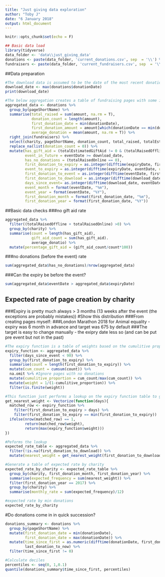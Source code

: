 ```yaml
---
title: "Just giving data exploration"
author: "Toby J"
date: "6 January 2018"
output: html_document
---
```


```r
knitr::opts_chunk$set(echo = F)
```

```r
## Basic data load
library(tidyverse)
data_folder <- 'data\\just_giving_data'
donations <- paste(data_folder, 'current_donations.csv', sep  = '\\') %>% read_csv %>% unique # better duplicate removal! (by fundraiser?)
fundraisers <- paste(data_folder, 'current_fundraisers.csv', sep  = '\\') %>% read_csv %>% unique
```

##Data preparation
```r

#The download data is assumed to be the date of the most recent donation in the data
download_date <- max(donations$donationDate)
print(download_date)
```

```r
#The below aggregation creates a table of fundraising pages with some information about the donations and then generates a number of time difference columns
aggregated_data <- donations %>%
  group_by(pageShortName) %>%
  summarise(total_raised = sum(amount, na.rm = T),
            donation_count = length(amount),
            first_donation_date = min(donationDate),
            first_donation_amount = amount[which(donationDate == min(donationDate))],
            average_donation = mean(amount, na.rm = T)) %>%
  right_join(fundraisers) %>%
  select(charity, pageShortName, donation_count, total_raised, totalEstimatedGiftAid ,fundraisingTarget, eventDate, expiryDate, totalRaisedOffline, totalRaisedOnline, first_donation_date, first_donation_amount) %>% #Reposition select? and rationalise the below columns
  replace_na(list(donation_count = 0)) %>%
  mutate(has_gift_aid = (totalEstimatedGiftAid != 0 & (totalRaisedOffline >0 | totalRaisedOnline >0)),
         event_in_future = eventDate >= download_date,
         has_no_donations = (totalRaisedOnline == 0),
         first_donation_to_expiry = as.integer(difftime(expiryDate, first_donation_date, units = "days")),
         event_to_expiry = as.integer(difftime(expiryDate, eventDate, units = "days")),
         first_donation_to_event = as.integer(difftime(eventDate, first_donation_date, units = "days")),
         first_donation_to_download = as.integer(difftime(download_date, first_donation_date, units = "days")),
         days_since_event= as.integer(difftime(download_date, eventDate, units = "days")),
         event_month = format(eventDate, "%m"), 
         event_year = format(eventDate, "%Y"),
         first_donation_month = format(first_donation_date, "%m"),
         first_donation_year = format(first_donation_date, "%Y"))
```

##Basic data checks
###no gift aid rate
```r
aggregated_data %>%
  filter((totalRaisedOffline + totalRaisedOnline) >0) %>%
  group_by(charity) %>%
  summarise(count = length(has_gift_aid),
            gift_aid_count = sum(has_gift_aid).
            average_donatio) %>%
  mutate(percentage_gift_aid = (gift_aid_count/count*100))
```
###no donations (before the event) rate
```r
sum(aggregated_data$has_no_donations)/nrow(aggregated_data)
```
###Can the expiry be before the event?
```r
sum(aggregated_data$eventDate > aggregated_data$expiryDate)
```

## Expected rate of page creation by charity

###Expiry is pretty much always > 3 months (13 weeks after the event (the exceptions are probably mistakes)) #Show this distribution
###From creating pages myself:
###London Marathon 2018 for Animal equality - expiry was 6 month in advance and target was 675 by default
###The target is easy to change manually - the exipry date less so (and can be put pre event but not in the past)

```r

#The expiry function is a table of weights based on the cumulitive proporiton of pages that are exoected to have expired after a given amount of time from the first donation. We use data from the previous 90 days as this data should be complete.
expiry_function <- aggregated_data %>%
  filter(days_since_event < 90) %>%
  group_by(first_donation_to_expiry) %>%
  summarise(count = length(first_donation_to_expiry)) %>%
  mutate(cum_count = cumsum(count)) %>%
  na.omit %>% #Ignore pages with no donations
  mutate(cumulitive_proportion = cum_count/max(cum_count)) %>%
  mutate(weight = 1/(1-cumulitive_proportion)) %>%
  filter(is.finite(weight))

#This function just performs a lookup on the expiry function table to generate a weight based on how far in the past a page was first donated to. 
get_nearest_weight <- Vectorize(function(days){
  matched_row <- expiry_function %>%
    filter(first_donation_to_expiry > days) %>%
    filter(first_donation_to_expiry == min(first_donation_to_expiry))
  ifelse(nrow(matched_row) == 1, 
         return(matched_row$weight),
         return(max(expiry_function$weight)))
})

#Peforms the lookup
expected_rate_table <- aggregated_data %>%
  filter(!is.na(first_donation_to_download)) %>%
  mutate(nearest_weight = get_nearest_weight(first_donation_to_download))

#Generate a table of expected rate by charity
expected_rate_by_charity <- expected_rate_table %>%
  group_by(charity, first_donation_month, first_donation_year) %>%
  summarise(expected_frequency = sum(nearest_weight)) %>%
  filter(first_donation_year == 2017) %>%
  group_by(charity) %>%
  summarise(monthly_rate = sum(expected_frequency)/12)

#expected rate by min donations
expected_rate_by_charity
```

#Do donations come in in quick succession?
```r

donations_summary <- donations %>%
  group_by(pageShortName) %>%
  mutate(first_donation_date = min(donationDate),
         first_donation_date = max(donationDate)) %>%
  mutate(time_since_first = as.numeric(difftime(donationDate, first_donation_date, units = "days")),
         last_donation_to_now) %>%
  filter(time_since_first != 0)

#Calculate deciles
percentiles <- seq(0, 1,0.1)
quantile(donations_summary$time_since_first, percentiles)
```
